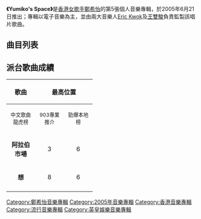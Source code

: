 {{Album infobox | <!-- See Wikipedia:WikiProject_Albums -->
| Name       = Yumiko's Space
| Type       = 大碟
| Artist     = [[鄭希怡|鄭希怡]]
| Cover      = 鄭希怡 Yumiko's Space.jpg
| Released   = 2005年6月21日
| Recorded   = 2005年
| Genre      = [[粵語流行音樂|粵語流行音樂]]
| Length     = 40:06
| Label      = [[音樂家唱片|音樂家唱片]]
| Last album  = [[Perfect_Date|Perfect Date]]<br>（2004年）
| This album  = '''Yumiko's Space'''<br>（2005年）
| Next album  = [[Passion_(鄭希怡專輯)|Passion]]<br>（2006年）
}}

'''《Yumiko's Space》'''是[[香港|香港]][[女歌手|女歌手]][[鄭希怡|鄭希怡]]的第5張個人音樂專輯，於2005年6月21日推出；專輯以電子音樂為主，並由兩大音樂人[[Eric_Kwok|Eric Kwok]]及[[王雙駿|王雙駿]]負責監製該唱片歌曲。

== 曲目列表 ==
{{tracklist
| headline        = Visual
| total_length    = 3:15

| title1         = Computer data, not playable
| length1        = 0:00

| title2         = 阿拉伯市場
| note2          = Music Video
| length2        = 3:15
}}

{{tracklist
| headline        = Audio
| total_length    = 40:06
| title_width = 16%

| title3 = 阿拉伯市場
| music3 = [[Eric_Kwok|Eric Kwok]]
| lyrics3 = [[黃偉文|黃偉文]]
| arranger3 = Eric Kwok
| producer3 = Eric Kwok
| longnote3 = 第一主打
| length3 = 3:05

| title4 = 想
| music4 = [[王雙駿|王雙駿]]
| lyrics4 = [[周耀輝|周耀輝]]
| arranger4 = 王雙駿
| producer4 = 王雙駿
| longnote4 = 第二主打
| length4 = 4:06

| title5 = 收到
| music5 = Eric Kwok
| lyrics5 = [[林夕|林夕]]
| arranger5 = Eric Kwok
| producer5 = Eric Kwok
| longnote5 = 
| length5 = 4:02

| title6 = 懶音詩人
| music6 = [[何山_(音樂人)|何山]]
| lyrics6 = [[胡詠絲|胡詠絲]]
| arranger6 = 何山
| producer6 = 王雙駿
| longnote6 = 第三主打
| length6 = 3:22

| title7 = 閃
| music7 = Eric Kwok
| lyrics7 = [[林若寧|林若寧]]
| arranger7 = Eric Kwok
| producer7 = Eric Kwok
| longnote7 = 
| length7 = 3:19

| title8 = 失傘
| music8 = Eric Kwok
| lyrics8 = [[李峻一|李峻一]]
| arranger8 = Eric Kwok
| producer8 = Eric Kwok
| longnote8 = 
| length8 = 3:30

| title9 = 遊魂
| music9 = 王雙駿
| lyrics9 = [[馮穎琪|馮穎琪]]
| arranger9 = 王雙駿
| producer9 = 王雙駿
| longnote9 = 
| length9 = 4:11

| title10 = 黃金海岸
| music10 = Eric Kwok
| lyrics10 = 李峻一
| arranger10 = Eric Kwok
| producer10 = Eric Kwok
| longnote10 = 
| length10 = 3:32

| title11 = 迷失
| music11 = 王雙駿
| lyrics11 = [[游思行|游思行]]
| arranger11 = 王雙駿
| producer11 = 王雙駿
| longnote11 = 
| length11 = 3:45

| title12 = 想
| music12 = 王雙駿
| lyrics12 = [[馬驍|馬驍]]
| arranger12 = 王雙駿
| producer12 = 王雙駿
| note12 = 國語
| longnote12 = 《想》國語版
| length12 = 3:31

| title13 = 風雷電
| music13 = 王雙駿
| lyrics13 = 林夕
| arranger13 = 王雙駿
| producer13 = 王雙駿
| longnote13 = 
| length13 = 3:37
}}

== 派台歌曲成績 ==
{| class="wikitable"
|- bgcolor="#CCCCCC"
!align="center" rowspan="2" | 歌曲
!align="center" colspan="4" | 最高位置
!align="center" rowspan="2" | 歌曲獎項
|- bgcolor="#FFFFFF"
! width="60"|<small>中文歌曲龍虎榜</small>
! width="60"|<small>903專業推介</small>
! width="60"|<small>勁爆本地榜</small>
! width="60"|<small>勁歌金榜</small>
|-
| align="center"|'''阿拉伯市場''' || align="center"| 3 || align="center"| 6 || align="center"| '''1''' || align="center"| 2 || 新城勁爆頒獎禮2005 - 新城勁爆歌曲大獎
|-
| align="center"|'''想''' || align="center"| 8 || align="center"| 6 || align="center"| 5 || align="center"| '''1''' || --
|-
|}

[[Category:鄭希怡音樂專輯|Category:鄭希怡音樂專輯]]
[[Category:2005年音樂專輯|Category:2005年音樂專輯]]
[[Category:香港音樂專輯|Category:香港音樂專輯]]
[[Category:流行音樂專輯|Category:流行音樂專輯]]
[[Category:英皇娛樂音樂專輯|Category:英皇娛樂音樂專輯]]